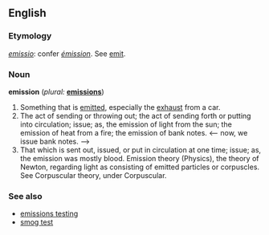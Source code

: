 ==English==

{{webster}}
===Etymology===
{{L.}} ''[[emissio]]'': confer {{F.}} ''[[émission]]''. See [[emit]].

===Noun===
'''emission'''  (''plural:'' '''[[emissions]]''')
# Something that is [[emit]]ted, especially the [[exhaust]] from a car.
# The act of sending or throwing out; the act of sending forth or putting into circulation; issue; as, the emission of light from the sun; the emission of heat from a fire; the emission of bank notes. <-- now, we issue bank notes. -->
# That which is sent out, issued, or put in circulation at one time; issue; as, the emission was mostly blood. Emission theory (Physics), the theory of Newton, regarding light as consisting of emitted particles or corpuscles. See Corpuscular theory, under Corpuscular. 

===See also===
*[[emissions testing]]
*[[smog test]]